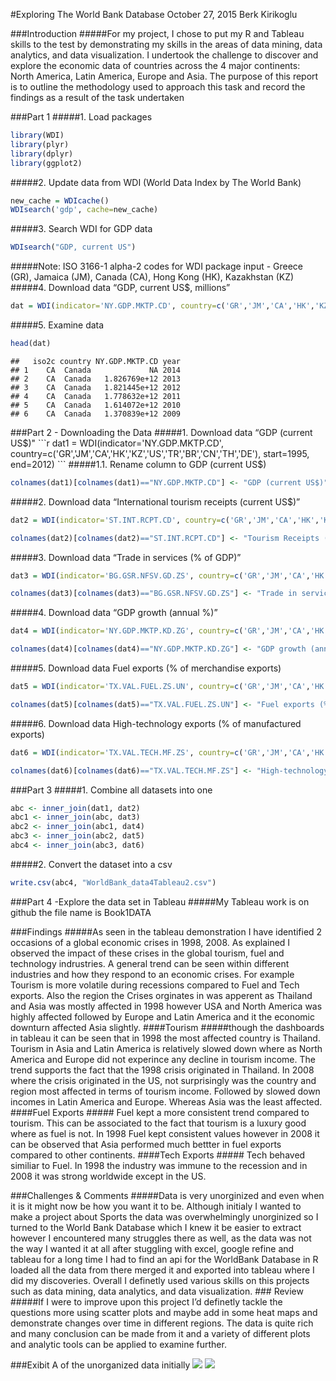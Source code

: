 #Exploring The World Bank Database
October 27, 2015
Berk Kirikoglu


###Introduction
#####For my project, I chose to put my R and Tableau skills to the test by demonstrating my skills in the areas of data mining, data analytics, and data visualization. I undertook the challenge to discover and explore the economic data of countries across the 4 major continents: North America, Latin America, Europe and Asia. The purpose of this report is to outline the methodology used to approach this task and record the findings as a result of the task undertaken


###Part 1
#####1. Load packages

```r
library(WDI)
library(plyr)
library(dplyr)
library(ggplot2)
```

#####2. Update data from WDI (World Data Index by The World Bank)

```r
new_cache = WDIcache()
WDIsearch('gdp', cache=new_cache)
```

#####3. Search WDI for GDP data

```r
WDIsearch("GDP, current US")
```

#####Note: ISO 3166-1 alpha-2 codes for WDI package input - Greece (GR), Jamaica (JM), Canada (CA), Hong Kong (HK), Kazakhstan (KZ)
#####4. Download data "GDP, current US$, millions"

```r
dat = WDI(indicator='NY.GDP.MKTP.CD', country=c('GR','JM','CA','HK','KZ','US'), start=1960, end=2014)
```

#####5. Examine data

```r
head(dat)
```

```
##   iso2c country NY.GDP.MKTP.CD year
## 1    CA  Canada             NA 2014
## 2    CA  Canada   1.826769e+12 2013
## 3    CA  Canada   1.821445e+12 2012
## 4    CA  Canada   1.778632e+12 2011
## 5    CA  Canada   1.614072e+12 2010
## 6    CA  Canada   1.370839e+12 2009
```

###Part 2 - Downloading the Data
#####1. Download data "GDP (current US$)"
```r
dat1 = WDI(indicator='NY.GDP.MKTP.CD', country=c('GR','JM','CA','HK','KZ','US','TR','BR','CN','TH','DE'), start=1995, end=2012)
```
#####1.1. Rename column to GDP (current US$)
```r
colnames(dat1)[colnames(dat1)=="NY.GDP.MKTP.CD"] <- "GDP (current US$)"
```
#####2. Download data "International tourism receipts (current US$)"

```r
dat2 = WDI(indicator='ST.INT.RCPT.CD', country=c('GR','JM','CA','HK','KZ','US','TR','BR','CN','TH','DE'), start=1995, end=2012)

colnames(dat2)[colnames(dat2)=="ST.INT.RCPT.CD"] <- "Tourism Receipts (current US$)"

```
#####3. Download data "Trade in services (% of GDP)"
```r
dat3 = WDI(indicator='BG.GSR.NFSV.GD.ZS', country=c('GR','JM','CA','HK','KZ','US','TR','BR','CN','TH','DE'), start=1995, end=2012)

colnames(dat3)[colnames(dat3)=="BG.GSR.NFSV.GD.ZS"] <- "Trade in services (% of GDP)"
```

#####4. Download data "GDP growth (annual %)"
```r
dat4 = WDI(indicator='NY.GDP.MKTP.KD.ZG', country=c('GR','JM','CA','HK','KZ','US','TR','BR','CN','TH','DE'), start=1995, end=2012)

colnames(dat4)[colnames(dat4)=="NY.GDP.MKTP.KD.ZG"] <- "GDP growth (annual %)"
```

#####5. Download data Fuel exports (% of merchandise exports)
```r
dat5 = WDI(indicator='TX.VAL.FUEL.ZS.UN', country=c('GR','JM','CA','HK','KZ','US','TR','BR','CN','TH','DE'), start=1995, end=2012)

colnames(dat5)[colnames(dat5)=="TX.VAL.FUEL.ZS.UN"] <- "Fuel exports (% of merchandise exports)"
```
#####6. Download data High-technology exports (% of manufactured exports)
```r
dat6 = WDI(indicator='TX.VAL.TECH.MF.ZS', country=c('GR','JM','CA','HK','KZ','US','TR','BR','CN','TH','DE'), start=1995, end=2012)

colnames(dat6)[colnames(dat6)=="TX.VAL.TECH.MF.ZS"] <- "High-technology exports (% of manufactured exports)"
```
###Part 3
#####1. Combine all datasets into one
```r
abc <- inner_join(dat1, dat2)
abc1 <- inner_join(abc, dat3)
abc2 <- inner_join(abc1, dat4)
abc3 <- inner_join(abc2, dat5)
abc4 <- inner_join(abc3, dat6)
```
#####2. Convert the dataset into a csv
```r
write.csv(abc4, "WorldBank_data4Tableau2.csv")
```

###Part 4 -Explore the data set in Tableau
#####My Tableau work is on github the file name is Book1DATA


###Findings
#####As seen in the tableau demonstration I have identified 2 occasions of a global economic crises in 1998, 2008. As explained I observed the impact of these crises in the global tourism, fuel and technology indrustries. A general trend can be seen within different industries and how they respond to an economic crises. For example Tourism is more volatile during recessions compared to Fuel and Tech exports. Also the region the Crises orginates in was apperent as Thailand and Asia was mostly affected in 1998 however USA and North America was highly affected followed by Europe and Latin America and it the economic downturn affected Asia slightly. 
####Tourism
#####though the dashboards in tableau it can be seen that in 1998 the most affected country is Thailand. Tourism in Asia and Latin America is relatively slowed down where as North America and Europe did not experince any decline in tourism income. The trend supports the fact that the 1998 crisis originated in Thailand. In 2008 where the crisis originated in the US, not surprisingly was the country and region most affected in terms of tourism income. Followed by slowed down incomes in Latin America and Europe. Whereas Asia was the least affected. 
####Fuel Exports
##### Fuel kept a more consistent trend compared to tourism. This can be associated to the fact that tourism is a luxury good where as fuel is not. In 1998 Fuel kept consistent values however in 2008 it can be observed that Asia performed much bettter in fuel exports compared to other continents. 
####Tech Exports
##### Tech behaved similiar to Fuel. In 1998 the industry was immune to the recession and in 2008 it was strong worldwide except in the US.

###Challenges & Comments
#####Data is very unorginized and even when it is it might now be how you want it to be. Although initialy I wanted to make a project about Sports the data was overwhelmingly unorginized so I turned to the World Bank Database which I knew it be easier to extract however I encountered many struggles there as well, as the data was not the way I wanted it at all after stuggling with excel, google refine and tableau for a long time I had to find an api for the WorldBank Database in R loaded all the data from there merged it and exported into tableau where I did my discoveries. Overall I definetly used various skills on this projects such as data mining, data analytics, and data visualization. 
### Review
#####If I were to improve upon this project I'd definetly tackle the questions more using scatter plots and maybe add in some heat maps and demonstrate changes over time in different regions. The data is quite rich and many conclusion can be made from it and a variety of different plots and analytic tools can be applied to examine further. 

###Exibit A of the unorganized data initially
![](123.jpg) 
![](1234.jpg)
